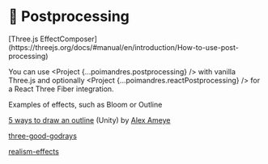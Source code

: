 
# 🌈 Postprocessing

<Todo>
[Three.js EffectComposer](https://threejs.org/docs/#manual/en/introduction/How-to-use-post-processing)

You can use <Project {...poimandres.postprocessing} /> with vanilla Three.js and optionally <Project {...poimandres.reactPostprocessing} /> for a React Three Fiber integration.

Examples of effects, such as Bloom or Outline

[5 ways to draw an outline](https://alexanderameye.github.io/notes/rendering-outlines/) (Unity) by [Alex Ameye](https://x.com/alexanderameye)

[three-good-godrays](https://github.com/Ameobea/three-good-godrays)

[realism-effects](https://github.com/0beqz/realism-effects)

</Todo>
